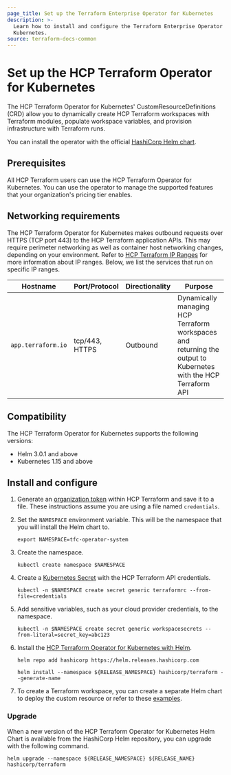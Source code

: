 ```yaml
---
page_title: Set up the Terraform Enterprise Operator for Kubernetes
description: >-
  Learn how to install and configure the Terraform Enterprise Operator for
  Kubernetes.
source: terraform-docs-common
---
```


# Set up the HCP Terraform Operator for Kubernetes

The HCP Terraform Operator for Kubernetes' CustomResourceDefinitions (CRD) allow you to dynamically create HCP Terraform workspaces with Terraform modules, populate workspace variables, and provision infrastructure with Terraform runs. 

You can install the operator with the official [HashiCorp Helm chart](https://github.com/hashicorp/hcp-terraform-operator).

## Prerequisites

All HCP Terraform users can use the HCP Terraform Operator for Kubernetes. You can use the operator to manage the supported features that your organization's pricing tier enables. 

## Networking requirements

The HCP Terraform Operator for Kubernetes makes outbound requests over HTTPS (TCP port 443) to the HCP Terraform application APIs. This may require perimeter networking as well as container host networking changes, depending on your environment. Refer to [HCP Terraform IP Ranges](/terraform/enterprise/architectural-details/ip-ranges) for more information about IP ranges. Below, we list the services that run on specific IP ranges.

| Hostname           | Port/Protocol  | Directionality | Purpose                                                                                                         |
| ------------------ | -------------- | -------------- | --------------------------------------------------------------------------------------------------------------- |
| `app.terraform.io` | tcp/443, HTTPS | Outbound       | Dynamically managing HCP Terraform workspaces and returning the output to Kubernetes with the HCP Terraform API |

## Compatibility

The HCP Terraform Operator for Kubernetes supports the following versions:

-   Helm 3.0.1 and above
-   Kubernetes 1.15 and above

## Install and configure

1.  Generate an [organization token](/terraform/enterprise/users-teams-organizations/api-tokens#organization-api-tokens) within HCP Terraform and save it to a file. These instructions assume you are using a file named `credentials`.

2.  Set the `NAMESPACE` environment variable. This will be the namespace that you will install the Helm chart to.

        export NAMESPACE=tfc-operator-system

3.  Create the namespace.

        kubectl create namespace $NAMESPACE

4.  Create a [Kubernetes Secret](https://kubernetes.io/docs/concepts/configuration/secret/) with the HCP Terraform API credentials.

        kubectl -n $NAMESPACE create secret generic terraformrc --from-file=credentials

5.  Add sensitive variables, such as your cloud provider credentials, to the namespace.

        kubectl -n $NAMESPACE create secret generic workspacesecrets --from-literal=secret_key=abc123

6.  Install the [HCP Terraform Operator for Kubernetes with Helm](https://github.com/hashicorp/terraform-helm).

        helm repo add hashicorp https://helm.releases.hashicorp.com

        helm install --namespace ${RELEASE_NAMESPACE} hashicorp/terraform --generate-name

7.  To create a Terraform workspace, you can create a separate Helm chart to deploy the custom resource or refer to these [examples](https://github.com/hashicorp/terraform-helm/tree/master/example).

### Upgrade

When a new version of the HCP Terraform Operator for Kubernetes Helm Chart is available from the HashiCorp Helm repository, you can upgrade with the following command.

    helm upgrade --namespace ${RELEASE_NAMESPACE} ${RELEASE_NAME} hashicorp/terraform

